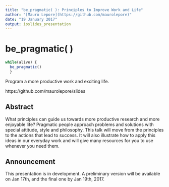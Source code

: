 ```yaml
---
title: "be_pragmatic( ): Principles to Improve Work and Life"
author: "[Mauro Lepore](https://github.com/maurolepore)"
date: "19 January 2017"
output: ioslides_presentation
---
```


# be\_pragmatic( )

```R
while(alive) {
  be_pragmatic()
  }
```
Program a more productive work and exciting life.

https://github.com/maurolepore/slides

## Abstract

What principles can guide us towards more productive research and more enjoyable life? Pragmatic people approach problems and solutions with special attitude, style and philosophy. This talk will move from the principles to the actions that lead to success. It will also illustrate how to apply this ideas in our everyday work and will give many resources for you to use whenever you need them.

## Announcement

This presentation is in development. A preliminary version will be available on Jan 17th, and the final one by Jan 19th, 2017.



